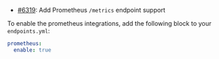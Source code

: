 - [#6319](https://github.com/RasaHQ/rasa/issues/6319): Add Prometheus `/metrics` endpoint support

To enable the prometheus integrations, add the following block to your `endpoints.yml`:

```yml
prometheus:
  enable: true
```

